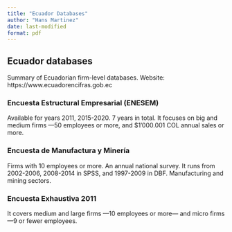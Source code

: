 ---
title: "Ecuador Databases"
author: "Hans Martinez"
date: last-modified
format: pdf
---

## Ecuador databases

Summary of Ecuadorian firm-level databases. Website: https://www.ecuadorencifras.gob.ec 

### Encuesta Estructural Empresarial (ENESEM)

Available for years 2011, 2015-2020. 7 years in total. It focuses on big and medium firms —50 employees or more, and $1'000.001 COL annual sales or more.

### Encuesta de Manufactura y Minería

Firms with 10 employees or more. An annual national survey. It runs from 2002-2006, 2008-2014 in SPSS, and 1997-2009 in DBF. Manufacturing and mining sectors.

### Encuesta Exhaustiva 2011

It covers medium and large firms —10 employees or more— and micro firms —9 or fewer employees.


